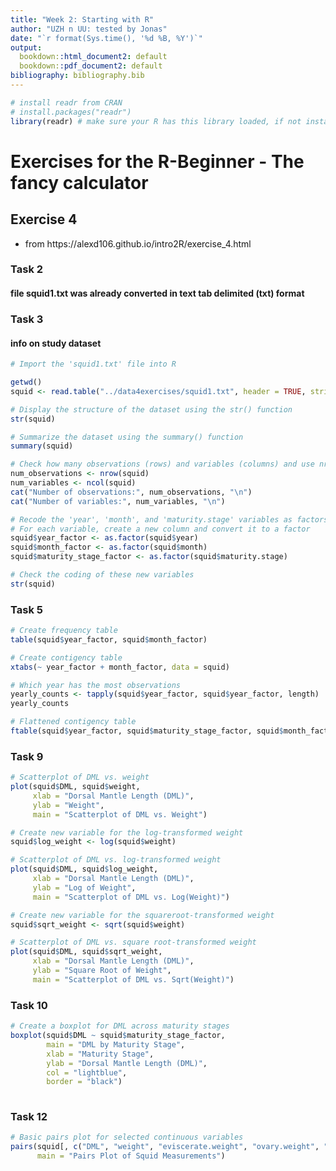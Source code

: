 ```yaml
---
title: "Week 2: Starting with R"
author: "UZH n UU: tested by Jonas"
date: "`r format(Sys.time(), '%d %B, %Y')`"
output:
  bookdown::html_document2: default
  bookdown::pdf_document2: default
bibliography: bibliography.bib
---
```


```r
# install readr from CRAN
# install.packages("readr")
library(readr) # make sure your R has this library loaded, if not install it (see line above)
```

# Exercises for the R-Beginner - The fancy calculator

## Exercise 4
* from https://alexd106.github.io/intro2R/exercise_4.html

### Task 2

#### file squid1.txt was already converted in text tab delimited (txt) format


### Task 3

#### info on study dataset

```r

# Import the 'squid1.txt' file into R

getwd()
squid <- read.table("../data4exercises/squid1.txt", header = TRUE, stringsAsFactors = TRUE)

# Display the structure of the dataset using the str() function
str(squid)

# Summarize the dataset using the summary() function
summary(squid)

# Check how many observations (rows) and variables (columns) and use nrow() and ncol() functions to get the number of rows and columns
num_observations <- nrow(squid)
num_variables <- ncol(squid)
cat("Number of observations:", num_observations, "\n")
cat("Number of variables:", num_variables, "\n")

# Recode the 'year', 'month', and 'maturity.stage' variables as factors
# For each variable, create a new column and convert it to a factor
squid$year_factor <- as.factor(squid$year)
squid$month_factor <- as.factor(squid$month)
squid$maturity_stage_factor <- as.factor(squid$maturity.stage)

# Check the coding of these new variables
str(squid)

```

### Task 5

```r

# Create frequency table 
table(squid$year_factor, squid$month_factor)

# Create contigency table 
xtabs(~ year_factor + month_factor, data = squid)

# Which year has the most observations
yearly_counts <- tapply(squid$year_factor, squid$year_factor, length)
yearly_counts

# Flattened contigency table 
ftable(squid$year_factor, squid$maturity_stage_factor, squid$month_factor)

```


### Task 9

```r

# Scatterplot of DML vs. weight
plot(squid$DML, squid$weight, 
     xlab = "Dorsal Mantle Length (DML)", 
     ylab = "Weight", 
     main = "Scatterplot of DML vs. Weight")

# Create new variable for the log-transformed weight 
squid$log_weight <- log(squid$weight)

# Scatterplot of DML vs. log-transformed weight
plot(squid$DML, squid$log_weight, 
     xlab = "Dorsal Mantle Length (DML)", 
     ylab = "Log of Weight", 
     main = "Scatterplot of DML vs. Log(Weight)")

# Create new variable for the squareroot-transformed weight 
squid$sqrt_weight <- sqrt(squid$weight)

# Scatterplot of DML vs. square root-transformed weight
plot(squid$DML, squid$sqrt_weight, 
     xlab = "Dorsal Mantle Length (DML)", 
     ylab = "Square Root of Weight", 
     main = "Scatterplot of DML vs. Sqrt(Weight)")

```


### Task 10

```r

# Create a boxplot for DML across maturity stages
boxplot(squid$DML ~ squid$maturity_stage_factor, 
        main = "DML by Maturity Stage", 
        xlab = "Maturity Stage", 
        ylab = "Dorsal Mantle Length (DML)", 
        col = "lightblue", 
        border = "black")
    
```

### Task 12

```r

# Basic pairs plot for selected continuous variables
pairs(squid[, c("DML", "weight", "eviscerate.weight", "ovary.weight", "nid.length", "nid.weight")], 
      main = "Pairs Plot of Squid Measurements")

```
